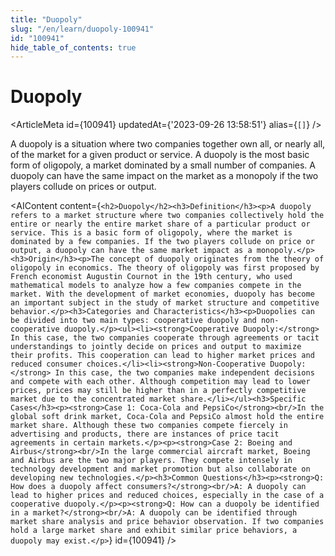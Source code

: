 ```yaml
---
title: "Duopoly"
slug: "/en/learn/duopoly-100941"
id: "100941"
hide_table_of_contents: true
---
```



# Duopoly

<ArticleMeta id={100941} updatedAt={'2023-09-26 13:58:51'} alias={`[]`} />
<div className='border-solid border-b border-t-0 my-4 border-[var(--ifm-color-gray-300)]' />

A duopoly is a situation where two companies together own all, or nearly all, of the market for a given product or service. A duopoly is the most basic form of oligopoly, a market dominated by a small number of companies. A duopoly can have the same impact on the market as a monopoly if the two players collude on prices or output.

<AIContent content={`<h2>Duopoly</h2><h3>Definition</h3><p>A duopoly refers to a market structure where two companies collectively hold the entire or nearly the entire market share of a particular product or service. This is a basic form of oligopoly, where the market is dominated by a few companies. If the two players collude on price or output, a duopoly can have the same market impact as a monopoly.</p><h3>Origin</h3><p>The concept of duopoly originates from the theory of oligopoly in economics. The theory of oligopoly was first proposed by French economist Augustin Cournot in the 19th century, who used mathematical models to analyze how a few companies compete in the market. With the development of market economies, duopoly has become an important subject in the study of market structure and competitive behavior.</p><h3>Categories and Characteristics</h3><p>Duopolies can be divided into two main types: cooperative duopoly and non-cooperative duopoly.</p><ul><li><strong>Cooperative Duopoly:</strong> In this case, the two companies cooperate through agreements or tacit understandings to jointly decide on prices and output to maximize their profits. This cooperation can lead to higher market prices and reduced consumer choices.</li><li><strong>Non-Cooperative Duopoly:</strong> In this case, the two companies make independent decisions and compete with each other. Although competition may lead to lower prices, prices may still be higher than in a perfectly competitive market due to the concentrated market share.</li></ul><h3>Specific Cases</h3><p><strong>Case 1: Coca-Cola and PepsiCo</strong><br/>In the global soft drink market, Coca-Cola and PepsiCo almost hold the entire market share. Although these two companies compete fiercely in advertising and products, there are instances of price tacit agreements in certain markets.</p><p><strong>Case 2: Boeing and Airbus</strong><br/>In the large commercial aircraft market, Boeing and Airbus are the two major players. They compete intensely in technology development and market promotion but also collaborate on developing new technologies.</p><h3>Common Questions</h3><p><strong>Q: How does a duopoly affect consumers?</strong><br/>A: A duopoly can lead to higher prices and reduced choices, especially in the case of a cooperative duopoly.</p><p><strong>Q: How can a duopoly be identified in a market?</strong><br/>A: A duopoly can be identified through market share analysis and price behavior observation. If two companies hold a large market share and exhibit similar price behaviors, a duopoly may exist.</p>`} id={100941} />
